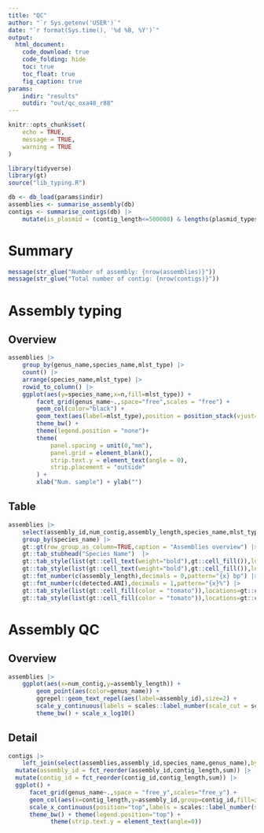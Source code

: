 ```yaml
---
title: "QC"
author: "`r Sys.getenv('USER')`"
date: "`r format(Sys.time(), '%d %B, %Y')`"
output: 
  html_document:
    code_download: true
    code_folding: hide
    toc: true
    toc_float: true
    fig_caption: true
params:
    indir: "results"
    outdir: "out/qc_oxa48_r88"
---
```


```r
knitr::opts_chunk$set(
	echo = TRUE,
	message = TRUE,
	warning = TRUE
)
```


```r
library(tidyverse)
library(gt)
source("lib_typing.R")
```


```r
db <- db_load(params$indir)
assemblies <- summarise_assembly(db)
contigs <- summarise_contigs(db) |>
	mutate(is_plasmid = (contig_length<=500000) & lengths(plasmid_types)>0)
```


# Summary
```r
message(str_glue("Number of assembly: {nrow(assemblies)}"))
message(str_glue("Total number of contig: {nrow(contigs)}"))
```


# Assembly typing {.tabset}

## Overview
```r
assemblies |>
	group_by(genus_name,species_name,mlst_type) |>
	count() |>
	arrange(species_name,mlst_type) |>
	rowid_to_column() |>
	ggplot(aes(y=species_name,x=n,fill=mlst_type)) +
		facet_grid(genus_name~.,space="free",scales = "free") + 
		geom_col(color="black") +
		geom_text(aes(label=mlst_type),position = position_stack(vjust=0.5),size=3,angle=90) +
		theme_bw() +
		theme(legend.position = "none")+
		theme(
			panel.spacing = unit(0,"mm"),
			panel.grid = element_blank(),
			strip.text.y = element_text(angle = 0),
			strip.placement = "outside"
		) + 
		xlab("Num. sample") + ylab("")
```

## Table
```r
assemblies |>
	select(assembly_id,num_contig,assembly_length,species_name,mlst_type,detected.species_name=species_name.detected,detected.ANI=org_detection.org_ani) |>
	group_by(species_name) |>
	gt::gt(row_group_as_column=TRUE,caption = "Assemblies overview") |>
	gt::tab_stubhead("Species Name")  |>
	gt::tab_style(list(gt::cell_text(weight="bold"),gt::cell_fill()),locations=gt::cells_column_labels()) |>
	gt::tab_style(list(gt::cell_text(weight="bold"),gt::cell_fill()),locations=gt::cells_stubhead()) |>		
	gt::fmt_number(c(assembly_length),decimals = 0,pattern="{x} bp") |>
	gt::fmt_number(c(detected.ANI),decimals = 1,pattern="{x}%") |>
	gt::tab_style(list(gt::cell_fill(color = "tomato")),locations=gt::cells_body(detected.ANI,rows = detected.ANI<=97)) |>
	gt::tab_style(list(gt::cell_fill(color = "tomato")),locations=gt::cells_body(detected.species_name,rows = detected.species_name!=species_name))
```




# Assembly QC {.tabset}

## Overview
```r
assemblies |>
    ggplot(aes(x=num_contig,y=assembly_length)) + 
        geom_point(aes(color=genus_name)) + 
        ggrepel::geom_text_repel(aes(label=assembly_id),size=2) + 
      	scale_y_continuous(labels = scales::label_number(scale_cut = scales::cut_short_scale())) +
        theme_bw() + scale_x_log10()
```


## Detail
```r
contigs |>
	left_join(select(assemblies,assembly_id,species_name,genus_name),by="assembly_id") |>
  mutate(assembly_id = fct_reorder(assembly_id,contig_length,sum)) |>
  mutate(contig_id = fct_reorder(contig_id,contig_length,sum)) |>
  ggplot() + 
      facet_grid(genus_name~.,space = "free_y",scales="free_y") +
      geom_col(aes(x=contig_length,y=assembly_id,group=contig_id,fill=is_plasmid),color="black",position="stack") + 
      scale_x_continuous(position="top",labels = scales::label_number(scale_cut = scales::cut_short_scale())) +
      theme_bw() + theme(legend.position="top") +
			theme(strip.text.y = element_text(angle=0))
```




